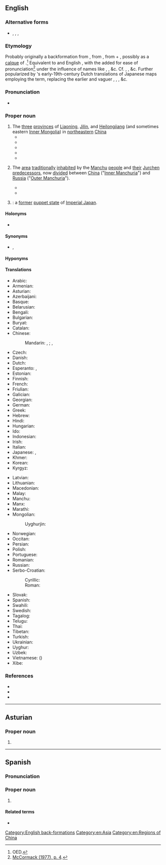 {{also|Manchúria}}
==English==
{{Wikipedia}}
{{commonscat}}

===Alternative forms===
* {{sense|obsolete}} {{l|en|Mansiouria}}, {{l|en|Mandschuria}}, {{l|en|Mantchuria}}, {{l|en|Mantchooria}}

===Etymology===
Probably originally a backformation from {{m|en|Manchurian||of or [[relating]] to the [[Manchu]]s}}, from {{der|en|nl|Mansiourische}}, from {{m|nl|Mansiouwer||a [[Manchu]]}} + {{m|nl|-isch||[[-ish]]: ''[[form]]ing [[adjective]]s''}}, possibly as a [[calque]] of {{der|en|ja|満州||Manchuria; [[Manchurian]]|tr=まんしゅう, Manshū}}.<ref>OED.</ref> Equivalent to {{der|en|NL.|-}} and English {{affix|en|Manchu|-ia}}, with the {{m|mul|r}} added for ease of pronunciation<ref>[https://books.google.com/books?id=GoSrAAAAIAAJ&pg=PA4#v=onepage&q&f=false McCormack (1977), p. 4].</ref> under the influence of names like {{m|en|Etruria}}, {{m|en|Liguria}}, &c. Cf. {{cog|fr|Mandchourie}}, {{cog|de|Mandschurei}}, &c. Further popularized by {{w|Philipp von Siebold}}'s early-19th-century Dutch translations of Japanese maps employing the term, replacing the earlier and vaguer {{m|en|Tartary}}, {{m|en|eastern|Eastern}} {{m|en|Tartary}}, {{m|en|Chinese}} {{m|en|Tartary}}, &c.

===Pronunciation===
* {{IPA|en|/mænˈt͡ʃʊəɹiə/}}

===Proper noun===
{{en-proper noun}}

# The [[three]] [[province]]s of [[Liaoning]], [[Jilin]], and [[Heilongjiang]] (and sometimes eastern [[Inner Mongolia]]) in [[northeastern]] [[China]]
#* {{quote-book|en|year=1950|author={{w|L. Ron Hubbard}}|title={{w|Dianetics: The Modern Science of Mental Health|Dianetics}}|url=https://archive.org/details/dianeticspowerof0000hubb/|publisher={{w|New Era Publications}}|year_published=1999|ISBN=1-903820-14-6|OCLC=59128428|page=9|pageurl=https://archive.org/details/dianeticspowerof0000hubb/page/9/|passage=The throbbing drum of the Goldi² medicine man serves in the stead of an adequate technique to alleviate the lack of serenity in patients.<br>[...]'''2. Goldi:''' a people, traditionally hunters and fishermen, who inhabit the valley of the Amur River in southeastern Siberia and northeastern '''Manchuria''' (a region and former administrative division of northeast China).}}
#* {{quote-book|en|year=1951|author={{w|Herbert Hoover}}|title=The Memoirs of Herbert Hoover, Years of Adventure 1874-1920|url=https://archive.org/details/memoirsofherbert0000hoov/|location=[[New York]]|publisher={{w|Macmillan Company}}|OCLC=901053599|OL=10587103M|page=82|pageurl=https://archive.org/details/memoirsofherbert0000hoov/page/82/|text=Mr. Moreing had gone to '''Manchuria''' to hunt tigers.}}
#* {{quote-av|en|year=1965|author={{w|Harry S. Truman}}|title=MP2002-390 Former President Truman Recalls Stalin's Broken Agreement About the Port of Dairen|url=https://www.youtube.com/watch?v=07_IU4OVVeI|publisher={{w|Harry S. Truman Presidential Library and Museum}}|id=National Archives Identifier: [https://catalog.archives.gov/id/595162 595162]|text=Negotiating with Stalin was like dealing with an octopus. At Yalta it had been agreed that Dairen in China would be an open port that the Chinese could use. And now they were trying- it'd be under the control of the Chinese, that the Russians could use is what I intended to say. And, it was now an approach, by Stalin, that would have given him complete possession of that part of '''Manchuria'''. And that, I wasn't in favor of doing.[...]Dairen would be administered by the Chinese, as a Chinese port, but it would be a free port that everybody could use including the Russians.}}
#* {{quote-book|en|year=1976|author=John Israel, Donald W. Klein|title=Rebels and Bureaucrats: China's December 9ers|url=https://archive.org/details/rebelsbureaucrat0000isra/|publisher={{w|University of California Press}}|ISBN=0-520-02861-9|LCCN=74-18757|OCLC=832300406|pages=147-148|pageurl=https://archive.org/details/rebelsbureaucrat0000isra/page/148/|passage=Popular mobilization was facilitated by strong anti-Japanese sentiment dating most immediately to 1931—many Shantungese had relatives in '''Manchuria'''.}}
#* {{quote-journal|en|date=September 5, 1982|title=ROC deplores Japan's history revision|journal=Free China Weekly|url=https://archive.org/details/sim_free-china-weekly_1982-09-05_23_35/|volume=XXIII|issue=35|issn=0016-0318|oclc=1786626|page=2|pageurl=https://archive.org/details/sim_free-china-weekly_1982-09-05_23_35/page/n1/|text=Manchukuo was a puppet regime set un in '''Manchuria''' in 1931 by the Japanese imperialists in a plot to prepare for the invasion of China. The ROC has never recognized this action.}}
# {{lb|en|historical}} The [[area]] [[traditionally]] [[inhabit]]ed by the [[Manchu]] [[people]] and [[their]] [[Jurchen]] [[predecessor]]s, now [[divided]] between [[China]] ("[[Inner Manchuria]]") and [[Russia]] ("[[Outer Manchuria]]").
#* {{quote-book|en|year=1706|author=Evert Ysbrants Ides|title=Three Years Travels from Moscow Over-Land to China, thro' Great Ustiga, Siriania, Permia, Sibiria, Daour, Great Tartary, &c. to Peking|p=55|text=The Men, Women and young Girls, wear the same Habit as the '''Mansiourian''' Tartars in China.}}
#* {{quote-book|en|date=January 10, 1848|author=Aaron H. Palmer|title=Memoir, Geographical, Political, and Commercial, on the Present state, productive resources, and capabilities for commerce, of Siberia, Manchuria, and the Asiatic islands of the Northern Pacific ocean|url=https://www.google.com/books/edition/Interoceanic_canals_1839_1861/3M-QFkPvoX0C|page=34|passage=The east coast of '''Manchuria''' is generally high and rocky.}}
# {{lb|en|historical}} {{syn of|en|Manchukuo|nodot=a}}: a [[former]] [[puppet state]] of [[Imperial Japan]].

====Holonyms====
* {{sense|traditional area}} {{l|en|Tartary}} {{q|obsolete}}

====Synonyms====
* {{sense|Northeastern China}} {{l|en|Northeast}}, {{l|en|Inner Manchuria}}<!--====Usage notes====--><!--The association with the Japanese puppet state {{l|en|Manchukuo}} and ethnic separatism causes China to avoid and discourage official use of the term ''Manchuria'', preferring ''the {{m|en|Northeast}}'', ''{{m|en|northeast|Northeast}} {{m|en|China}}'', &c.-->

====Hyponyms====
{{col4|en|
|Greater Manchuria
|Inner Manchuria
|Outer Manchuria
|South Manchuria
}}

====Translations====
{{trans-top|historical region in Northeast Asia}}
* Arabic: {{t|ar|مَنْشُورِيَا|f}}
* Armenian: {{t|hy|Մանջուրիա}}
* Asturian: {{t|ast|Manchuria|f}}
* Azerbaijani: {{t|az|Mancuriya}}
* Basque: {{t|eu|Mantxuria}}
* Belarusian: {{t|be|Маньчжу́рыя|f}}
* Bengali: {{t|bn|মাঞ্চুরিয়া}}
* Bulgarian: {{t|bg|Манджу́рия|f}}
* Buryat: {{t|bua|Манжуур}}
* Catalan: {{t|ca|Manxúria|f}}
* Chinese:
*: Mandarin: {{t|cmn|滿洲}}, {{t|cmn|满洲|tr=Mǎnzhōu}}; {{t|cmn|關東}}, {{t|cmn|关东|tr=Guāndōng}}
* Czech: {{t|cs|Mandžusko|n}}
* Danish: {{t|da|Manchuriet|n}}
* Dutch: {{t|nl|Mantsjoerije}}
* Esperanto: {{t|eo|Manĉurio}}, {{t|eo|Manĉurujo}}
* Estonian: {{t|et|Mandžuuria}}
* Finnish: {{t+|fi|Mantšuria}}
* French: {{t+|fr|Mandchourie}}
* Friulian: {{t|fur|Mançurie|f}}
* Galician: {{t|gl|Manchuria|f}}
* Georgian: {{t|ka|მანჯურია}}
* German: {{t|de|Mandschurei|n}}
* Greek: {{t|el|Μαντζουρία|f}}
* Hebrew: {{t|he|מנצ׳וריה|f|tr=manchuriya}}
* Hindi: {{t|hi|मंचूरिया}}
* Hungarian: {{t+|hu|Mandzsúria}}
* Ido: {{t+|io|Mandjuria}}
* Indonesian: {{t|id|Manchuria}}
* Irish: {{t|ga|Manchúir|f|alt=an Mhanchúir}}
* Italian: {{t+|it|Manciuria|f}}
* Japanese: {{t+|ja|満州|tr=まんしゅう, Manshū}}, {{t+|ja|関東|tr=かんとう, Kantō}}
* Khmer: {{t|km|ម៉ាន់ជូរី}}
* Korean: {{t+|ko|^만주(滿洲)}}
* Kyrgyz: {{t|ky|Манжурия}}
{{trans-mid}}
* Latvian: {{t|lv|Mandžūrija|f}}
* Lithuanian: {{t|lt|Mandžiūrija|f}}
* Macedonian: {{t|mk|Манџурија|f}}
* Malay: {{t|ms|Manchuria}}
* Manchu: {{t|mnc|[[ᠮᠠᠨᠵᡠ|ᠮᠠᠨᠵᡠ ᡳ]] [[ᠪᠠ]]|sc=Mong}}
* Manx: {{t|gv|Mançhoor|f|alt=Yn Vançhoor}}
* Marathi: {{t|mr|मांचुरिया|sc=Deva}}
* Mongolian: {{t|mn|Манжуур|sc=Cyrl}}
*: Uyghurjin: {{t|mn|ᠮᠠᠨᠵᠤᠤᠷ}}
* Norwegian: {{t|no|Mandsjuria}}
* Occitan: {{t|oc|Manchoria|f}}
* Persian: {{t+|fa|منچوری|tr=mančuri}}
* Polish: {{t+|pl|Mandżuria|f}}
* Portuguese: {{t+|pt|Manchúria|f}}
* Romanian: {{t|ro|Manciuria|f}}
* Russian: {{t+|ru|Маньчжу́рия|f}}
* Serbo-Croatian:
*: Cyrillic: {{t|sh|Ма̀нџӯрија|f}}
*: Roman: {{t+|sh|Màndžūrija|f}}
* Slovak: {{t|sk|Mandžusko|n}}
* Spanish: {{t|es|Manchuria|f}}
* Swahili: {{t|sw|Manchuria}}
* Swedish: {{t+|sv|Manchuriet}}
* Tagalog: {{t|tl|Manchuria}}
* Telugu: {{t|te|మంచూరియా|sc=Telu}}
* Thai: {{t|th|แมนจูเรีย}}
* Tibetan: {{t-needed|bo}}
* Turkish: {{t|tr|Mançurya}}
* Ukrainian: {{t|uk|Маньчжу́рія|f}}
* Uyghur: {{t|ug|مانجۇرىيە}}
* Uzbek: {{t|uz|Manjuriya}}
* Vietnamese: {{t+|vi|Mãn Châu}} ({{t|vi|滿洲}})
* Xibe: {{t-needed|sjo}}
{{trans-bottom}}

===References===
<references/>
* {{R:OED Online|entry=Manchurian|part of speech=adj. ''and'' n|code=113261|date=2000}}
* {{R:Lexico|pos=pn}}
* {{R:Merriam-Webster Online}}

[[Category:English back-formations]]
[[Category:en:Asia]]
[[Category:en:Regions of China]]

----

==Asturian==

===Proper noun===
{{ast-proper noun|f}}

# {{l|en|Manchuria}}

----

==Spanish==

===Pronunciation===
{{es-IPA}}

===Proper noun===
{{es-proper noun|f}}

# {{l|es|Manchuria}}

====Related terms====
* {{l|es|manchú}}